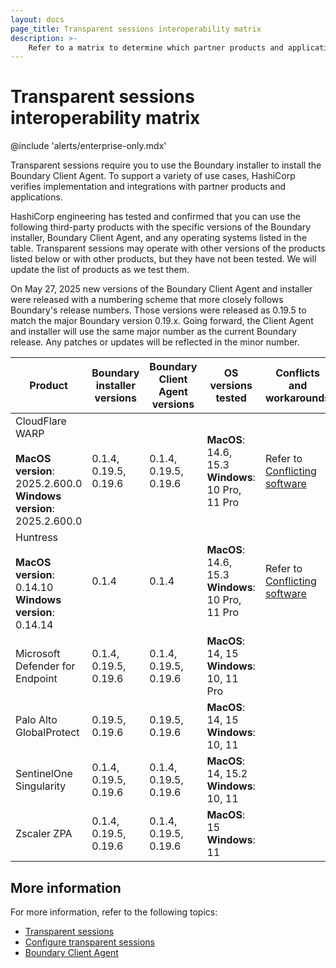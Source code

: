 ```yaml
---
layout: docs
page_title: Transparent sessions interoperability matrix
description: >-
    Refer to a matrix to determine which partner products and applications are supported by the Boundary components required for transparent sessions.
---
```


# Transparent sessions interoperability matrix

@include 'alerts/enterprise-only.mdx'

Transparent sessions require you to use the Boundary installer to install the Boundary Client Agent.
To support a variety of use cases, HashiCorp verifies implementation and integrations with partner products and applications.

HashiCorp engineering has tested and confirmed that you can use the following third-party products with the specific versions of the Boundary installer, Boundary Client Agent, and any operating systems listed in the table.
Transparent sessions may operate with other versions of the products listed below or with other products, but they have not been tested.
We will update the list of products as we test them.

<Note>

On May 27, 2025 new versions of the Boundary Client Agent and installer were released with a numbering scheme that more closely follows Boundary's release numbers.
Those versions were released as 0.19.5 to match the major Boundary version 0.19.x.
Going forward, the Client Agent and installer will use the same major number as the current Boundary release.
Any patches or updates will be reflected in the minor number.

</Note>

<table>
  <thead>
    <tr>
      <th style={{verticalAlign: 'middle', width: '25%'}}>Product</th>
      <th style={{verticalAlign: 'middle'}}>Boundary installer versions</th>
      <th style={{veritcalAlign: 'middle'}}>Boundary Client Agent versions</th>
      <th style={{verticalAlign: 'middle', width: '25%'}}>OS versions tested</th>
      <th style={{veritcalAlign: 'middle'}}>Conflicts and workarounds</th>
    </tr>
  </thead>
  <tbody>

<tr>
    <td style={{verticalAlign: 'middle'}}>
    CloudFlare WARP
    <br /><br />
    <b>MacOS version</b>: 2025.2.600.0
    <br />
    <b>Windows version</b>: 2025.2.600.0
    </td>
    <td style={{verticalAlign: 'middle'}}>
    0.1.4, 0.19.5, 0.19.6
    </td>
    <td style={{verticalAlign: 'middle'}}>
    0.1.4, 0.19.5, 0.19.6
    </td>
    <td style={{verticalAlign: 'middle'}}>
    <b>MacOS</b>: 14.6, 15.3
    <br />
    <b>Windows</b>: 10 Pro, 11 Pro
    </td>
    <td style={{verticalAlign: 'middle'}}>
    Refer to <a href="/boundary/docs/client-agent/conflicting-software#cloudflare-warp-client">Conflicting software</a>
    </td>
</tr>

<tr>
    <td style={{verticalAlign: 'middle'}}>
    Huntress
    <br /><br />
    <b>MacOS version</b>: 0.14.10
    <br />
    <b>Windows version</b>: 0.14.14
    </td>
    <td style={{verticalAlign: 'middle'}}>
    0.1.4
    </td>
    <td style={{verticalAlign: 'middle'}}>
    0.1.4
    </td>
    <td style={{verticalAlign: 'middle'}}>
    <b>MacOS</b>: 14.6, 15.3
    <br />
    <b>Windows</b>: 10 Pro, 11 Pro
    </td>
    <td style={{verticalAlign: 'middle'}}>
    Refer to <a href="/boundary/docs/client-agent/conflicting-software#huntress-edr-client-windows">Conflicting software</a>
    </td>
</tr>

<tr>
    <td style={{verticalAlign: 'middle'}}>
    Microsoft Defender for Endpoint
    </td>
    <td style={{verticalAlign: 'middle'}}>
    0.1.4, 0.19.5, 0.19.6
    </td>
    <td style={{verticalAlign: 'middle'}}>
    0.1.4, 0.19.5, 0.19.6
    </td>
    <td style={{verticalAlign: 'middle'}}>
    <b>MacOS</b>: 14, 15
    <br />
    <b>Windows</b>: 10, 11 Pro
    </td>
    <td style={{verticalAlign: 'middle'}}>
    &nbsp;
    </td>
</tr>

<tr>
    <td style={{verticalAlign: 'middle'}}>
    Palo Alto GlobalProtect
    </td>
    <td style={{verticalAlign: 'middle'}}>
    0.19.5, 0.19.6
    </td>
    <td style={{verticalAlign: 'middle'}}>
    0.19.5, 0.19.6
    </td>
    <td style={{verticalAlign: 'middle'}}>
    <b>MacOS</b>: 14, 15
    <br />
    <b>Windows</b>: 10, 11
    </td>
    <td style={{verticalAlign: 'middle'}}>
    &nbsp;
    </td>
</tr>

<tr>
    <td style={{verticalAlign: 'middle'}}>
    SentinelOne Singularity
    </td>
    <td style={{verticalAlign: 'middle'}}>
    0.1.4, 0.19.5, 0.19.6
    </td>
    <td style={{verticalAlign: 'middle'}}>
    0.1.4, 0.19.5, 0.19.6
    </td>
    <td style={{verticalAlign: 'middle'}}>
    <b>MacOS</b>: 14, 15.2
    <br />
    <b>Windows</b>: 10, 11
    </td>
    <td style={{verticalAlign: 'middle'}}>
    &nbsp;
    </td>
</tr>

<tr>
    <td style={{verticalAlign: 'middle'}}>
    Zscaler ZPA
    </td>
    <td style={{verticalAlign: 'middle'}}>
    0.1.4, 0.19.5, 0.19.6
    </td>
    <td style={{verticalAlign: 'middle'}}>
    0.1.4, 0.19.5, 0.19.6
    </td>
    <td style={{verticalAlign: 'middle'}}>
    <b>MacOS</b>: 15
    <br />
    <b>Windows</b>: 11
    </td>
    <td style={{verticalAlign: 'middle'}}>
    &nbsp;
    </td>
</tr>

  </tbody>
</table>

## More information

For more information, refer to the following topics:

- [Transparent sessions](/boundary/docs/concepts/transparent-sessions)
- [Configure transparent sessions](/boundary/docs/targets/configuration/configure-transparent-sessions)
- [Boundary Client Agent](/boundary/docs/client-agent)